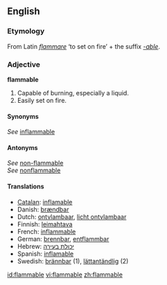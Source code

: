 ==English==
===Etymology===
From Latin ''[[flammare]]'' ‘to set on fire’ + the suffix ''[[-able]]''.

===Adjective===
'''flammable'''

#Capable of burning, especially a liquid.
#Easily set on fire.

====Synonyms====
''See'' [[inflammable]]<br />

====Antonyms====
''See'' [[non-flammable]]<br />
''See'' [[nonflammable]]

====Translations====
*[[Catalan]]: [[inflamable]]
*Danish: [[brændbar]]
*Dutch: [[ontvlambaar]], [[licht ontvlambaar]]
*Finnish: [[leimahtava]]
*French: [[inflammable]]
*German: [[brennbar]], [[entflammbar]]
*Hebrew: [[יכולת בעירה]]
*Spanish: [[inflamable]]
*Swedish: [[brännbar]] (1), [[lättantändlig]] (2)

[[id:flammable]]
[[vi:flammable]]
[[zh:flammable]]